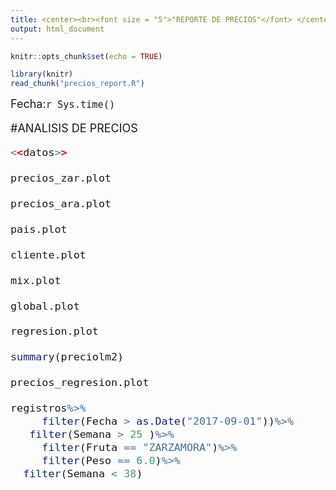```yaml
---
title: <center><br><font size = "5">"REPORTE DE PRECIOS"</font> </center>
output: html_document
---
```

```r
knitr::opts_chunk$set(echo = TRUE)

```
 
```r

library(knitr)
read_chunk("precios_report.R")
```
 
 
<div align= "right" ><font size = "4"> Fecha:`r Sys.time()`</div>

#ANALISIS DE PRECIOS

```r
<<datos>>

precios_zar.plot  

precios_ara.plot

pais.plot

cliente.plot

mix.plot

global.plot

regresion.plot

summary(preciolm2)

precios_regresion.plot

registros%>%
     filter(Fecha > as.Date("2017-09-01"))%>%
   filter(Semana > 25 )%>%
     filter(Fruta == "ZARZAMORA")%>%
     filter(Peso == 6.0)%>%
  filter(Semana < 38)



```